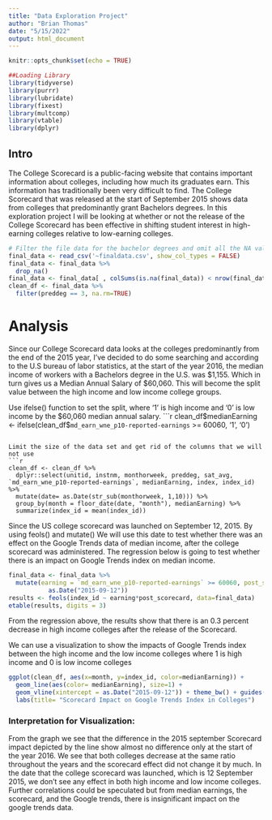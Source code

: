 ```yaml
---
title: "Data Exploration Project"
author: "Brian Thomas"
date: "5/15/2022"
output: html_document
---
```


```r
knitr::opts_chunk$set(echo = TRUE)

##Loading Library
library(tidyverse)
library(purrr)
library(lubridate)
library(fixest)
library(multcomp)
library(vtable)
library(dplyr)
```
## Intro

The College Scorecard is a public-facing website that contains important information about colleges, including how much its graduates earn. This information has traditionally been very difficult to find. The College Scorecard that was released at the start of September 2015 shows data from colleges that predominantly grant Bachelors degrees. In this exploration project I will be looking at whether or not the release of the College Scorecard has been effective in shifting student interest in high-earning colleges relative to low-earning colleges. 

```r
# Filter the file data for the bachelor degrees and omit all the NA values if any. 
final_data <- read_csv('~finaldata.csv', show_col_types = FALSE)
final_data <- final_data %>% 
  drop_na()
final_data <- final_data[ , colSums(is.na(final_data)) < nrow(final_data)]
clean_df <- final_data %>% 
  filter(preddeg == 3, na.rm=TRUE)
```

# Analysis 

Since our College Scorecard data looks at the colleges predominantly from the end of the 2015 year, I've decided to do some searching and according to the U.S bureau of labor statistics, at the start of the year 2016, the median income of workers with a Bachelors degree in the U.S. was $1,155. Which in turn gives us a Median Annual Salary of $60,060. This will become the split value between the high income and low income college groups.

Use ifelse() function to set the split, where '1' is high income and '0' is low income by the $60,060 median annual salary. 
```r
clean_df$medianEarning <- ifelse(clean_df$`md_earn_wne_p10-reported-earnings` >= 60060, '1', '0')
```

Limit the size of the data set and get rid of the columns that we will not use 
```r
clean_df <- clean_df %>% 
  dplyr::select(unitid, instnm, monthorweek, preddeg, sat_avg, `md_earn_wne_p10-reported-earnings`, medianEarning, index, index_id) %>%
  mutate(date= as.Date(str_sub(monthorweek, 1,10))) %>%
  group_by(month = floor_date(date, "month"), medianEarning) %>%
  summarize(index_id = mean(index_id))
```

Since the US college scorecard was launched on September 12, 2015. By using feols() and mutate() We will use this date to test whether there was an effect on the Google Trends data of median income, after the college scorecard was administered. The regression below is going to test whether there is an impact on Google Trends index on median income.
```r
final_data <- final_data %>%
  mutate(earning = `md_earn_wne_p10-reported-earnings` >= 60060, post_scorecard = monthorweek >= 
           as.Date("2015-09-12"))
results <- feols(index_id ~ earning*post_scorecard, data=final_data) 
etable(results, digits = 3)
```

From the regression above, the results show that there is an 0.3 percent decrease in high income colleges after the release of the Scorecard. 

We can use a visualization to show the impacts of Google Trends index between the high income and the low income colleges where 1 is high income and 0 is low income colleges
```r
ggplot(clean_df, aes(x=month, y=index_id, color=medianEarning)) + 
  geom_line(aes(color= medianEarning), size=1) +
  geom_vline(xintercept = as.Date("2015-09-12")) + theme_bw() + guides(color=guide_legend("Median Earning"))+
  labs(title= "Scorecard Impact on Google Trends Index in Colleges")
```

### Interpretation for Visualization: 
From the graph we see that the difference in the 2015 september Scorecard impact depicted by the line show almost no difference only at the start of the year 2016. We see that both colleges decrease at the same ratio throughout the years and the scorecard effect did not change it by much. In the date that the college scorecard was launched, which is 12 September 2015, we don't see any effect in both high income and low income colleges. Further correlations could be speculated but from median earnings, the scorecard, and the Google trends, there is insignificant impact on the google trends data. 
